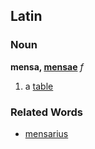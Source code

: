 ==Latin==
===Noun===
'''mensa, [[Wiktionary Appendix:Latin first declension|mensae]]''' ''f''

#a [[table]]

===Related Words===
*[[mensarius]]